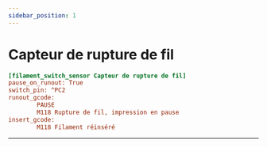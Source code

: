 ```yaml
---
sidebar_position: 1
---
```


# Capteur de rupture de fil

```cfg title="printer.cfg"
[filament_switch_sensor Capteur de rupture de fil]
pause_on_runout: True
switch_pin: ^PC2
runout_gcode: 
        PAUSE
        M118 Rupture de fil, impression en pause
insert_gcode:
        M118 Filament réinséré

```

----